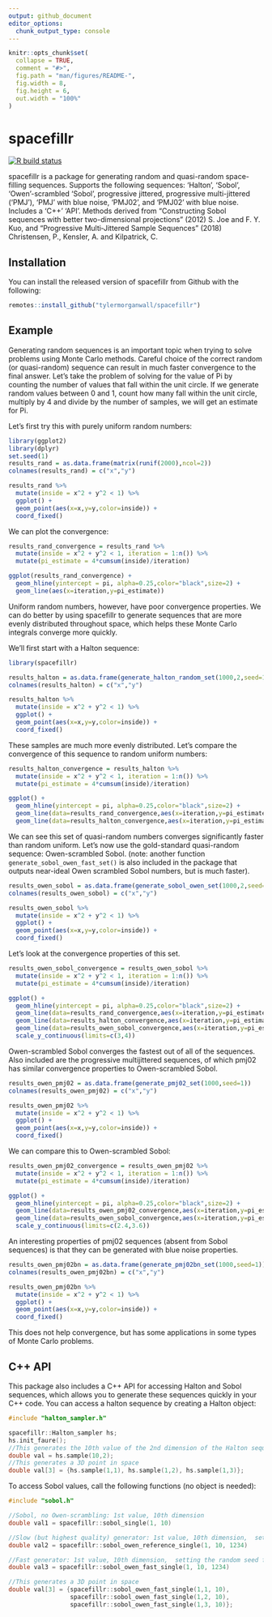 ```yaml
---
output: github_document
editor_options: 
  chunk_output_type: console
---
```


<!-- README.md is generated from README.Rmd. Please edit that file -->

```r
knitr::opts_chunk$set(
  collapse = TRUE,
  comment = "#>",
  fig.path = "man/figures/README-",
  fig.width = 8,
  fig.height = 6,
  out.width = "100%"
)
```

# spacefillr

<!-- badges: start -->
[![R build status](https://github.com/tylermorganwall/spacefillr/workflows/R-CMD-check/badge.svg)](https://github.com/tylermorganwall/spacefillr/actions)
<!-- badges: end -->

spacefillr is a package for generating random and quasi-random space-filling sequences. Supports the following sequences: 'Halton', 'Sobol', 'Owen'-scrambled 'Sobol', progressive jittered, progressive multi-jittered ('PMJ'), 'PMJ' with blue noise, 'PMJ02', and 'PMJ02' with blue noise. Includes a 'C++' 'API'. Methods derived from "Constructing Sobol sequences with better two-dimensional projections" (2012) S. Joe and F. Y. Kuo, and "Progressive Multi‐Jittered Sample Sequences" (2018) Christensen, P., Kensler, A. and Kilpatrick, C. 

## Installation

You can install the released version of spacefillr from Github with the following:

``` r
remotes::install_github("tylermorganwall/spacefillr")
```

## Example

Generating random sequences is an important topic when trying to solve problems using Monte Carlo methods. Careful choice of the correct random (or quasi-random) sequence can result in much faster convergence to the final answer. Let's take the problem of solving for the value of Pi by counting the number of values that fall within the unit circle. If we generate random values between 0 and 1, count how many fall within the unit circle, multiply by 4 and divide by the number of samples, we will get an estimate for Pi.

Let's first try this with purely uniform random numbers:

```r
library(ggplot2)
library(dplyr)
set.seed(1)
results_rand = as.data.frame(matrix(runif(2000),ncol=2))
colnames(results_rand) = c("x","y")

results_rand %>% 
  mutate(inside = x^2 + y^2 < 1) %>% 
  ggplot() + 
  geom_point(aes(x=x,y=y,color=inside)) +
  coord_fixed()
```

We can plot the convergence:

```r
results_rand_convergence = results_rand %>% 
  mutate(inside = x^2 + y^2 < 1, iteration = 1:n()) %>% 
  mutate(pi_estimate = 4*cumsum(inside)/iteration) 

ggplot(results_rand_convergence) +
  geom_hline(yintercept = pi, alpha=0.25,color="black",size=2) +
  geom_line(aes(x=iteration,y=pi_estimate))
```

Uniform random numbers, however, have poor convergence properties. We can do better by using spacefillr to generate sequences that are more evenly distributed throughout space, which helps these Monte Carlo integrals converge more quickly.

We'll first start with a Halton sequence:

```r
library(spacefillr)

results_halton = as.data.frame(generate_halton_random_set(1000,2,seed=1))
colnames(results_halton) = c("x","y")

results_halton %>% 
  mutate(inside = x^2 + y^2 < 1) %>% 
  ggplot() + 
  geom_point(aes(x=x,y=y,color=inside)) +
  coord_fixed()
```

These samples are much more evenly distributed. Let's compare the convergence of this sequence to random uniform numbers:

```r
results_halton_convergence = results_halton %>% 
  mutate(inside = x^2 + y^2 < 1, iteration = 1:n()) %>% 
  mutate(pi_estimate = 4*cumsum(inside)/iteration) 

ggplot() +
  geom_hline(yintercept = pi, alpha=0.25,color="black",size=2) +
  geom_line(data=results_rand_convergence,aes(x=iteration,y=pi_estimate), color="red") +
  geom_line(data=results_halton_convergence,aes(x=iteration,y=pi_estimate), color="black")
```

We can see this set of quasi-random numbers converges significantly faster than random uniform. Let's now use the gold-standard quasi-random sequence: Owen-scrambled Sobol. (note: another function `generate_sobol_owen_fast_set()` is also included in the package that outputs near-ideal Owen scrambled Sobol numbers, but is much faster).

```r
results_owen_sobol = as.data.frame(generate_sobol_owen_set(1000,2,seed=1))
colnames(results_owen_sobol) = c("x","y")

results_owen_sobol %>% 
  mutate(inside = x^2 + y^2 < 1) %>% 
  ggplot() + 
  geom_point(aes(x=x,y=y,color=inside)) +
  coord_fixed()
```

Let's look at the convergence properties of this set.

```r
results_owen_sobol_convergence = results_owen_sobol %>% 
  mutate(inside = x^2 + y^2 < 1, iteration = 1:n()) %>% 
  mutate(pi_estimate = 4*cumsum(inside)/iteration) 

ggplot() +
  geom_hline(yintercept = pi, alpha=0.25,color="black",size=2) +
  geom_line(data=results_rand_convergence,aes(x=iteration,y=pi_estimate), color="red") +
  geom_line(data=results_halton_convergence,aes(x=iteration,y=pi_estimate), color="black") + 
  geom_line(data=results_owen_sobol_convergence,aes(x=iteration,y=pi_estimate), color="green") +
  scale_y_continuous(limits=c(3,4))
```

Owen-scrambled Sobol converges the fastest out of all of the sequences. Also included are the progressive multijittered sequences, of which pmj02 has similar convergence properties to Owen-scrambled Sobol.

```r
results_owen_pmj02 = as.data.frame(generate_pmj02_set(1000,seed=1))
colnames(results_owen_pmj02) = c("x","y")

results_owen_pmj02 %>% 
  mutate(inside = x^2 + y^2 < 1) %>% 
  ggplot() + 
  geom_point(aes(x=x,y=y,color=inside)) +
  coord_fixed()
```

We can compare this to Owen-scrambled Sobol:

```r
results_owen_pmj02_convergence = results_owen_pmj02 %>% 
  mutate(inside = x^2 + y^2 < 1, iteration = 1:n()) %>% 
  mutate(pi_estimate = 4*cumsum(inside)/iteration) 

ggplot() +
  geom_hline(yintercept = pi, alpha=0.25,color="black",size=2) +
  geom_line(data=results_owen_pmj02_convergence,aes(x=iteration,y=pi_estimate), color="purple") +
  geom_line(data=results_owen_sobol_convergence,aes(x=iteration,y=pi_estimate), color="green") +
  scale_y_continuous(limits=c(2.4,3.6))
```

An interesting properties of pmj02 sequences (absent from Sobol sequences) is that they can be generated with blue noise properties.

```r
results_owen_pmj02bn = as.data.frame(generate_pmj02bn_set(1000,seed=1))
colnames(results_owen_pmj02bn) = c("x","y")

results_owen_pmj02bn %>% 
  mutate(inside = x^2 + y^2 < 1) %>% 
  ggplot() + 
  geom_point(aes(x=x,y=y,color=inside)) +
  coord_fixed()
```

This does not help convergence, but has some applications in some types of Monte Carlo problems.

## C++ API

This package also includes a C++ API for accessing Halton and Sobol sequences, which allows you to generate these sequences quickly in your C++ code. You can access a halton sequence by creating a Halton object:

```c
#include "halton_sampler.h"

spacefillr::Halton_sampler hs;
hs.init_faure();
//This generates the 10th value of the 2nd dimension of the Halton sequence
double val = hs.sample(10,2);
//This generates a 3D point in space
double val[3] = {hs.sample(1,1), hs.sample(1,2), hs.sample(1,3)};
```

To access Sobol values, call the following functions (no object is needed):

```c
#include "sobol.h"

//Sobol, no Owen-scrambling: 1st value, 10th dimension
double val1 = spacefillr::sobol_single(1, 10)

//Slow (but highest quality) generator: 1st value, 10th dimension,  setting the random seed for that sequence to 1234
double val2 = spacefillr::sobol_owen_reference_single(1, 10, 1234)

//Fast generator: 1st value, 10th dimension,  setting the random seed for that sequence to 1234
double val3 = spacefillr::sobol_owen_fast_single(1, 10, 1234)

//This generates a 3D point in space
double val[3] = {spacefillr::sobol_owen_fast_single(1,1, 10),
                 spacefillr::sobol_owen_fast_single(1,2, 10), 
                 spacefillr::sobol_owen_fast_single(1,3, 10)};
```
